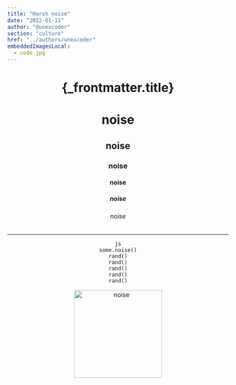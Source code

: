 ```yaml
---
title: "Harsh noise"
date: "2022-01-11"
author: "@unexcoder"
section: "culture"
href: "../authors/unexcoder"
embeddedImagesLocal:
  - code.jpg
---
```



<Header />
<Header />
<Header />
<Header />
<Header />
<NavBar />
<NavBar />
<NavBar />
<NavBar />
<NavBar />
<NavBar />
<NavBar />
<NavBar />
<NavBar />

<h1>{_frontmatter.title}</h1>

# noise

## noise

### noise
#### noise
##### noise
###### noise

---

```
js
some.noise()
rand()
rand()
rand()
rand()
rand()
```

<img src="./code.jpg" alt="noise" width="200px"/>
<Footer />
<Footer />
<Footer />
<Footer />
<Footer />
<Footer />
<Footer />
<Footer />
<Footer />
<Footer />
<Footer />
<Footer />
<Footer />
<Footer />
<Footer />
<Footer />
<Footer />
<Footer />
<Footer />
<Footer />
<Footer />